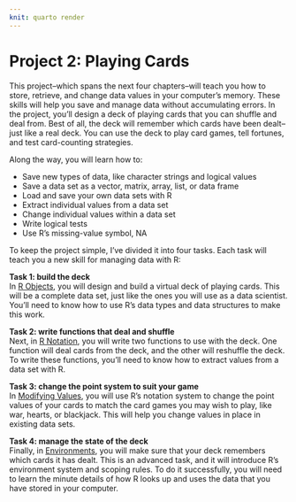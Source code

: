 ```yaml
---
knit: quarto render
---
```


# Project 2: Playing Cards {#sec-project-cards}

This project--which spans the next four chapters--will teach you how to store, retrieve, and change data values in your computer's memory. These skills will help you save and manage data without accumulating errors. In the project, you'll design a deck of playing cards that you can shuffle and deal from. Best of all, the deck will remember which cards have been dealt--just like a real deck. You can use the deck to play card games, tell fortunes, and test card-counting strategies.

Along the way, you will learn how to:

-   Save new types of data, like character strings and logical values
-   Save a data set as a vector, matrix, array, list, or data frame
-   Load and save your own data sets with R
-   Extract individual values from a data set
-   Change individual values within a data set
-   Write logical tests
-   Use R's missing-value symbol, NA

To keep the project simple, I've divided it into four tasks. Each task will teach you a new skill for managing data with R:

**Task 1: build the deck**\
In [R Objects](#sec-r-objects), you will design and build a virtual deck of playing cards. This will be a complete data set, just like the ones you will use as a data scientist. You'll need to know how to use R's data types and data structures to make this work.

**Task 2: write functions that deal and shuffle**\
Next, in [R Notation](#sec-r-notation), you will write two functions to use with the deck. One function will deal cards from the deck, and the other will reshuffle the deck. To write these functions, you'll need to know how to extract values from a data set with R.

**Task 3: change the point system to suit your game**\
In [Modifying Values](#sec-modifying-values), you will use R's notation system to change the point values of your cards to match the card games you may wish to play, like war, hearts, or blackjack. This will help you change values in place in existing data sets.

**Task 4: manage the state of the deck**\
Finally, in [Environments](#sec-environments), you will make sure that your deck remembers which cards it has dealt. This is an advanced task, and it will introduce R's environment system and scoping rules. To do it successfully, you will need to learn the minute details of how R looks up and uses the data that you have stored in your computer.
